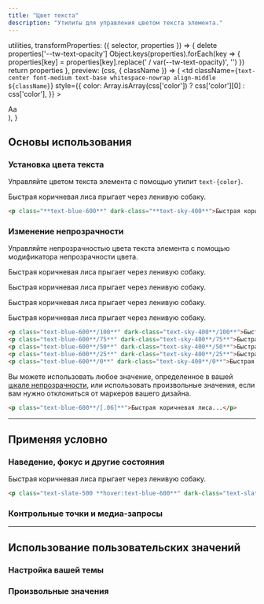 ```yaml
---
title: "Цвет текста"
description: "Утилиты для управления цветом текста элемента."
---
```



  utilities,
  transformProperties: ({ selector, properties }) => {
    delete properties['--tw-text-opacity']
    Object.keys(properties).forEach(key => {
      properties[key] = properties[key].replace(' / var(--tw-text-opacity)', '')
    })
    return properties
  },
  preview: (css, { className }) => (
    <td
      className={`text-center font-medium text-base whitespace-nowrap align-middle ${className}`}
      style={{
        color: Array.isArray(css['color']) ? css['color'][0] : css['color'],
      }}
    >
      <div className="w-16 mx-auto">Aa</div>
    </td>
  ),
}

## Основы использования

### Установка цвета текста

Управляйте цветом текста элемента с помощью утилит `text-{color}`.

<Example>
  <div class="relative text-xl text-center font-medium leading-6">
    <p class="text-blue-600 dark:text-sky-400">Быстрая коричневая лиса прыгает через ленивую собаку.</p>
  </div>
</Example>

```html
<p class="**text-blue-600**" dark-class="**text-sky-400**">Быстрая коричневая лиса...</p>
```

### Изменение непрозрачности

Управляйте непрозрачностью цвета текста элемента с помощью модификатора непрозрачности цвета.

<Example>
  <div class="text-xl font-medium leading-6 space-y-4">
    <p class="text-blue-600/100 dark:text-sky-400/100">Быстрая коричневая лиса прыгает через ленивую собаку.</p>
    <p class="text-blue-600/75 dark:text-sky-400/75">Быстрая коричневая лиса прыгает через ленивую собаку.</p>
    <p class="text-blue-600/50 dark:text-sky-400/50">Быстрая коричневая лиса прыгает через ленивую собаку.</p>
    <p class="text-blue-600/25 dark:text-sky-400/25">Быстрая коричневая лиса прыгает через ленивую собаку.</p>
  </div>
</Example>

```html
<p class="text-blue-600**/100**" dark-class="text-sky-400**/100**">Быстрая коричневая лиса...</p>
<p class="text-blue-600**/75**" dark-class="text-sky-400**/75**">Быстрая коричневая лиса...</p>
<p class="text-blue-600**/50**" dark-class="text-sky-400**/50**">Быстрая коричневая лиса...</p>
<p class="text-blue-600**/25**" dark-class="text-sky-400**/25**">Быстрая коричневая лиса...</p>
<p class="text-blue-600**/0**" dark-class="text-sky-400**/0**">Быстрая коричневая лиса...</p>
```

Вы можете использовать любое значение, определенное в вашей [шкале непрозрачности](/docs/opacity), или использовать произвольные значения, если вам нужно отклониться от маркеров вашего дизайна.

```html
<p class="text-blue-600**/[.06]**">Быстрая коричневая лиса...</p>
```

---

## <Heading ignore>Применяя условно</Heading>

### <Heading ignore>Наведение, фокус и другие состояния</Heading>

<HoverFocusAndOtherStates featuredClass="text-blue-600">

<Example hint="Попробуйте навести курсор мыши на текст, чтобы увидеть ожидаемое поведение">
  <div class="relative text-xl text-center font-medium leading-6">
    <p class="text-slate-500 hover:text-blue-600 dark:text-slate-400 dark:hover:text-sky-400">Быстрая коричневая лиса прыгает через ленивую собаку.</p>
  </div>
</Example>

```html
<p class="text-slate-500 **hover:text-blue-600**" dark-class="text-slate-400 **hover:text-sky-400**">Быстрая коричневая лиса...</p>
```

</HoverFocusAndOtherStates>

### <Heading ignore>Контрольные точки и медиа-запросы</Heading>

<BreakpointsAndMediaQueries defaultClass="text-blue-600" featuredClass="text-green-600" element="p" />

---

## Использование пользовательских значений

### Настройка вашей темы

<CustomizePluginColors name="text" configKey="textColor" />

### Произвольные значения

<ArbitraryValues property="color" featuredClass="text-[#50d71e]" element="p" />
